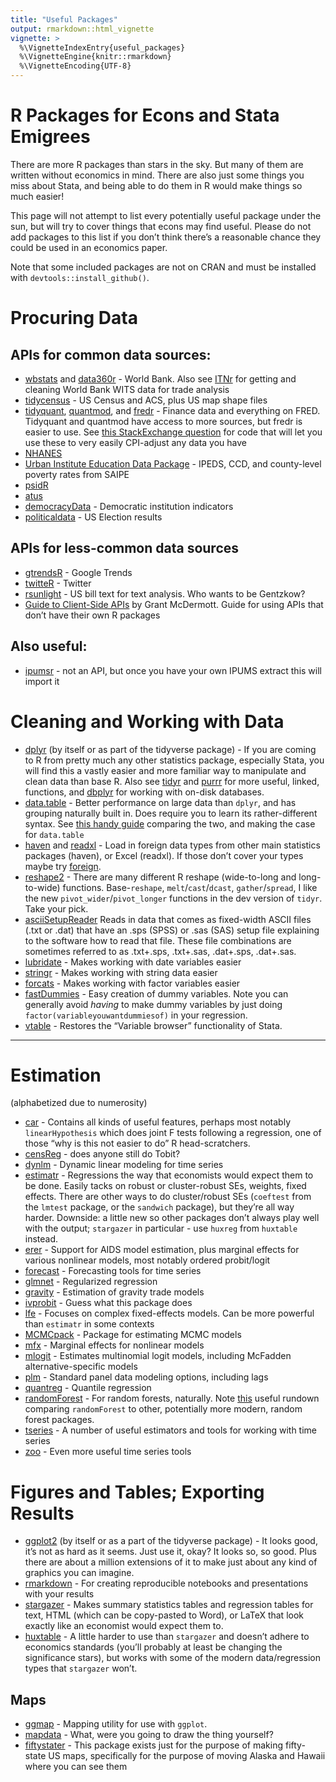```yaml
---
title: "Useful Packages"
output: rmarkdown::html_vignette
vignette: >
  %\VignetteIndexEntry{useful_packages}
  %\VignetteEngine{knitr::rmarkdown}
  %\VignetteEncoding{UTF-8}
---
```

# R Packages for Econs and Stata Emigrees

There are more R packages than stars in the sky. But many of them are written without economics in mind. There are also just some things you miss about Stata, and being able to do them in R would make things so much easier!

This page will not attempt to list every potentially useful package under the sun, but will try to cover things that econs may find useful. Please do not add packages to this list if you don't think there's a reasonable chance they could be used in an economics paper.

Note that some included packages are not on CRAN and must be installed with `devtools::install_github()`.


# Procuring Data

## APIs for common data sources:
* [wbstats](https://cran.r-project.org/web/packages/wbstats/wbstats.pdf) and [data360r](https://tcdata360.worldbank.org/tools/data360r) - World Bank. Also see [ITNr](https://github.com/MatthewSmith430/ITNr) for getting and cleaning World Bank WITS data for trade analysis
* [tidycensus](https://cran.r-project.org/web/packages/tidycensus/tidycensus.pdf) - US Census and ACS, plus US map shape files
* [tidyquant](https://cran.r-project.org/web/packages/tidyquant/index.html), [quantmod](https://cran.r-project.org/web/packages/quantmod/index.html), and [fredr](https://cran.r-project.org/web/packages/fredr/vignettes/fredr.html) - Finance data and everything on FRED. Tidyquant and quantmod have access to more sources, but fredr is easier to use. See [this StackExchange question](https://stackoverflow.com/questions/12590180/inflation-adjusted-prices-package) for code that will let you use these to very easily CPI-adjust any data you have
* [NHANES](https://cran.r-project.org/web/packages/NHANES/NHANES.pdf)
* [Urban Institute Education Data Package](https://github.com/UrbanInstitute/education-data-package-r) - IPEDS, CCD, and county-level poverty rates from SAIPE
* [psidR](https://cran.r-project.org/web/packages/psidR/psidR.pdf)
* [atus](https://cran.r-project.org/web/packages/atus/atus.pdf)
* [democracyData](https://xmarquez.github.io/democracyData/index.html) - Democratic institution indicators
* [politicaldata](https://cran.r-project.org/web/packages/politicaldata/politicaldata.pdf) - US Election results

## APIs for less-common data sources
* [gtrendsR](https://cran.r-project.org/web/packages/gtrendsR/gtrendsR.pdf) - Google Trends
* [twitteR](https://cran.r-project.org/web/packages/twitteR/index.html) - Twitter
* [rsunlight](https://cran.r-project.org/web/packages/rsunlight/rsunlight.pdf) - US bill text for text analysis. Who wants to be Gentzkow?
* [Guide to Client-Side APIs](https://raw.githack.com/uo-ec607/lectures/master/07-web-apis/07-web-apis.html) by Grant McDermott. Guide for using APIs that don't have their own R packages

## Also useful:
* [ipumsr](https://cran.r-project.org/web/packages/ipumsr/vignettes/ipums.html) - not an API, but once you have your own IPUMS extract this will import it

# Cleaning and Working with Data

* [dplyr](https://dplyr.tidyverse.org/) (by itself or as part of the tidyverse package) - If you are coming to R from pretty much any other statistics package, especially Stata, you will find this a vastly easier and more familiar way to manipulate and clean data than base R. Also see [tidyr](https://www.rdocumentation.org/packages/tidyr/versions/0.8.3) and [purrr](https://cran.r-project.org/web/packages/purrr/purrr.pdf) for more useful, linked, functions, and [dbplyr](https://cran.r-project.org/web/packages/dbplyr/index.html) for working with on-disk databases.
* [data.table](https://cran.r-project.org/web/packages/data.table/index.html) - Better performance on large data than `dplyr`, and has grouping naturally built in. Does require you to learn its rather-different syntax. See [this handy guide](https://atrebas.github.io/post/2019-03-03-datatable-dplyr/) comparing the two, and making the case for `data.table`
* [haven](https://cran.r-project.org/web/packages/haven/index.html) and [readxl](https://cran.r-project.org/web/packages/readxl/index.html) - Load in foreign data types from other main statistics packages (haven), or Excel (readxl). If those don't cover your types maybe try [foreign](https://cran.r-project.org/web/packages/foreign/foreign.pdf).
* [reshape2](https://cran.r-project.org/web/packages/reshape2/reshape2.pdf) - There are many different R reshape (wide-to-long and long-to-wide) functions. Base-`reshape`, `melt`/`cast`/`dcast`, `gather`/`spread`, I like the new `pivot_wider`/`pivot_longer` functions in the dev version of `tidyr`. Take your pick.
* [asciiSetupReader](https://jacobkap.github.io/asciiSetupReader/) Reads in data that comes as fixed-width ASCII files (.txt or .dat) that have an .sps (SPSS) or .sas (SAS) setup file explaining to the software how to read that file. These file combinations are sometimes referred to as .txt+.sps, .txt+.sas, .dat+.sps, .dat+.sas. 
* [lubridate](https://cran.r-project.org/web/packages/lubridate/index.html) - Makes working with date variables easier
* [stringr](https://stringr.tidyverse.org/) - Makes working with string data easier
* [forcats](https://forcats.tidyverse.org/) - Makes working with factor variables easier
* [fastDummies](http://jacobkap.github.io/fastDummies/) - Easy creation of dummy variables. Note you can generally avoid *having* to make dummy variables by just doing `factor(variableyouwantdummiesof)` in your regression.
* [vtable](https://cran.r-project.org/package=vtable) - Restores the "Variable browser" functionality of Stata.

----
# Estimation

(alphabetized due to numerosity)

* [car](https://cran.r-project.org/web/packages/car/index.html) - Contains all kinds of useful features, perhaps most notably `linearHypothesis` which does joint F tests following a regression, one of those "why is this not easier to do" R head-scratchers.
* [censReg](https://cran.r-project.org/web/packages/censReg/index.html) - does anyone still do Tobit? 
* [dynlm](https://cran.r-project.org/web/packages/dynlm/dynlm.pdf) - Dynamic linear modeling for time series
* [estimatr](https://cran.r-project.org/web/packages/estimatr/estimatr.pdf) - Regressions the way that economists would expect them to be done. Easily tacks on robust or cluster-robust SEs, weights, fixed effects. There are other ways to do cluster/robust SEs (`coeftest` from the `lmtest` package, or the `sandwich` package), but they're all way harder. Downside: a little new so other packages don't always play well with the output; `stargazer` in particular - use `huxreg` from `huxtable` instead.
* [erer](https://cran.r-project.org/package=erer) - Support for AIDS model estimation, plus marginal effects for various nonlinear models, most notably ordered probit/logit
* [forecast](https://cran.r-project.org/web/packages/forecast/index.html) - Forecasting tools for time series
* [glmnet](https://cran.r-project.org/web/packages/glmnet/glmnet.pdf) - Regularized regression
* [gravity](https://cran.r-project.org/web/packages/gravity/index.html) - Estimation of gravity trade models
* [ivprobit](https://cran.r-project.org/web/packages/ivprobit/index.html) - Guess what this package does
* [lfe](https://cran.r-project.org/web/packages/lfe/lfe.pdf) - Focuses on complex fixed-effects models. Can be more powerful than `estimatr` in some contexts
* [MCMCpack](https://cran.r-project.org/package=MCMCpack) - Package for estimating MCMC models
* [mfx](https://cran.r-project.org/web/packages/mfx/vignettes/mfxarticle.pdf) - Marginal effects for nonlinear models
* [mlogit](https://cran.r-project.org/web/packages/mlogit/index.html) - Estimates multinomial logit models, including McFadden alternative-specific models
* [plm](https://cran.r-project.org/web/packages/plm/plm.pdf) - Standard panel data modeling options, including lags
* [quantreg](https://cran.r-project.org/web/packages/quantreg/index.html) - Quantile regression
* [randomForest](https://www.rdocumentation.org/packages/randomForest/versions/4.6-14) - For random forests, naturally. Note [this](http://philipppro.github.io/More_complete_list/) useful rundown comparing `randomForest` to other, potentially more modern, random forest packages.
* [tseries](https://cran.r-project.org/web/packages/tseries/index.html) - A number of useful estimators and tools for working with time series
* [zoo](https://cran.r-project.org/web/packages/zoo/index.html) - Even more useful time series tools


# Figures and Tables; Exporting Results

* [ggplot2](https://ggplot2.tidyverse.org/) (by itself or as a part of the tidyverse package) - It looks good, it's not as hard as it seems. Just use it, okay? It looks so, so good. Plus there are about a million extensions of it to make just about any kind of graphics you can imagine. 
* [rmarkdown](https://cran.r-project.org/web/packages/rmarkdown/index.html) - For creating reproducible notebooks and presentations with your results
* [stargazer](https://cran.r-project.org/web/packages/stargazer/stargazer.pdf) - Makes summary statistics tables and regression tables for text, HTML (which can be copy-pasted to Word), or LaTeX that look exactly like an economist would expect them to. 
* [huxtable](https://cran.r-project.org/web/packages/huxtable/index.html) - A little harder to use than `stargazer` and doesn't adhere to economics standards (you'll probably at least be changing the significance stars), but works with some of the modern data/regression types that `stargazer` won't.

## Maps
* [ggmap](https://cran.r-project.org/web/packages/ggmap/ggmap.pdf) - Mapping utility for use with `ggplot`.
* [mapdata](https://www.rdocumentation.org/packages/mapdata/versions/2.3.0) - What, were you going to draw the thing yourself?
* [fiftystater](https://github.com/cran/fiftystater) - This package exists just for the purpose of making fifty-state US maps, specifically for the purpose of moving Alaska and Hawaii where you can see them
